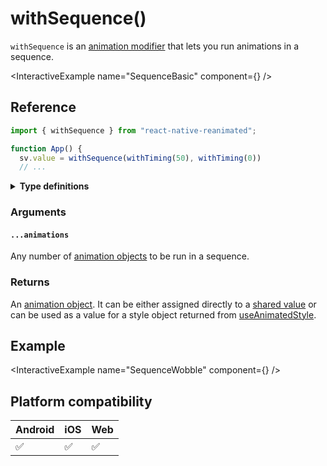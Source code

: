 
# withSequence()

`withSequence` is an [animation modifier](/docs/fundamentals/glossary#animation-modifier) that lets you run animations in a sequence.

<InteractiveExample name="SequenceBasic" component={<SequenceBasic />} />

## Reference

```javascript
import { withSequence } from "react-native-reanimated";

function App() {
  sv.value = withSequence(withTiming(50), withTiming(0))
  // ...
```

<details>
<summary><b>Type definitions</b></summary>

```typescript
type AnimatableValue = number | string | number[];

export function withSequence<T extends AnimatableValue>(
  ...animations: [T, ...T[]]
): T;
```

</details>

### Arguments

#### `...animations`

Any number of [animation objects](docs/fundamentals/glossary#animation-object) to be run in a sequence.

### Returns

An [animation object](/docs/fundamentals/glossary#animation-object). It can be either assigned directly to a [shared value](/docs/fundamentals/glossary#shared-value) or can be used as a value for a style object returned from [useAnimatedStyle](/).

## Example

<InteractiveExample name="SequenceWobble" component={<SequenceWobble />} />

## Platform compatibility

<div class="compatibility">

| Android | iOS | Web |
| ------- | --- | --- |
| ✅      | ✅  | ✅  |

</div>
